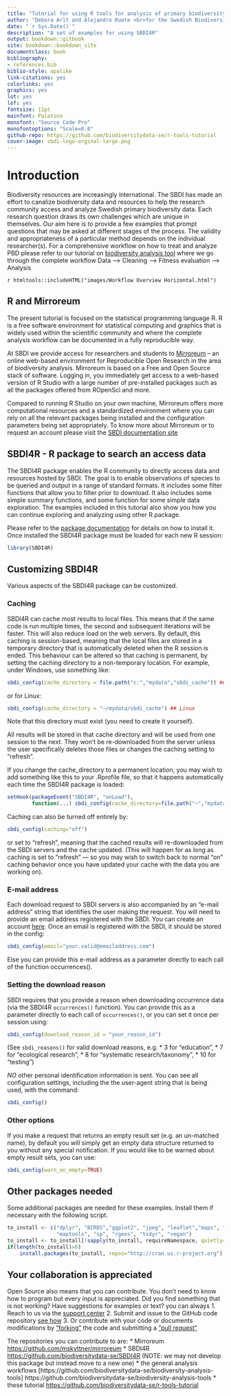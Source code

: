 ```yaml
---
title: "Tutorial for using R tools for analysis of primary biodiversity data provided by SBDI"
author: "Debora Arlt and Alejandro Ruete <br>for the Swedish Biodiversity Data Infrastructure" 
date: "`r Sys.Date()`"
description: "A set of examples for using SBDI4R" 
output: bookdown::gitbook
site: bookdown::bookdown_site
documentclass: book
bibliography:
- references.bib
biblio-style: apalike
link-citations: yes
colorlinks: yes
graphics: yes
lot: yes
lof: yes
fontsize: 11pt
mainfont: Palatino
monofont: "Source Code Pro"
monofontoptions: "Scale=0.8"
github-repo: https://github.com/biodiversitydata-se/r-tools-tutorial
cover-image: sbdi-logo-orginal-large.png
---
```

<style>
span.hgl { background-color:#ffff66; border-radius: 5px; padding: 5px;}
</style>

# Introduction {.unnumbered}

Biodiversity resources are increasingly international. The SBDI has made an effort to canalize biodiversity data and resources to help the research community access and analyze Swedish primary biodiversity data. Each research question draws its own challenges which are unique in themselves. Our aim here is to provide a few examples that prompt questions that may be asked at different stages of the process. The validity and appropriateness of a particular method depends on the individual researcher(s). For a comprehensive workflow on how to treat and analyze PBD please refer to our tutorial on [biodiversity analysis tool](https://github.com/biodiversitydata-se/biodiversity-analysis-tools) where we go through the complete workflow Data --> Cleaning --> Fitness evaluation --> Analysis 

`r htmltools::includeHTML("images/Workflow Overview Horizontal.html")`


## R and Mirroreum{.unnumbered}
The present tutorial is focused on the statistical programming language R. 
R is a free software environment for statistical computing and graphics that is 
widely used within the scientific community and where the complete analysis 
workflow can be documented in a fully reproducible way. 

At SBDI we provide access for researchers and students to [Mirroreum](https://mirroreum.biodiversitydata.se/) 
– an online web-based environment for Reproducible Open Research in the area of 
biodiversity analysis. Mirroreum is based on a Free and Open Source stack of software. 
Logging in, you immediately get access to a web-based version of R Studio with a
large number of pre-installed packages such as all the packages offered from ROpenSci and more.

Compared to running R Studio on your own machine, Mirroreum offers more 
computational resources and a standardized environment where you can rely on all 
the relevant packages being installed and the configuration parameters being set 
appropriately. 
To know more about Mirroreum or to request an account please visit the [SBDI documentation site](https://docs.biodiversitydata.se/analyse-data/mirroreum/)


## SBDI4R - R package to search an access data{.unnumbered}
The SBDI4R package enables the R community to directly access data and resources
hosted by SBDI. The goal is to enable observations of species to be
queried and output in a range of standard formats. It includes some filter functions 
that allow you to filter prior to download. It also includes some simple summary 
functions, and some function for some simple data exploration. The examples 
included in this tutorial also show you how you can continue exploring and analyzing
using other R package.

Please refer to the [package documentation](https://biodiversitydata-se.github.io/SBDI4R)
for details on how to install it. Once installed the SBDI4R package must be loaded
for each new R session:

```r
library(SBDI4R)
```
## Customizing SBDI4R{.unnumbered}

Various aspects of the SBDI4R package can be customized. 

### Caching{.unnumbered}

SBDI4R can cache most results to local files. This means that if the
same code is run multiple times, the second and subsequent iterations
will be faster. This will also reduce load on the web servers. By
default, this caching is session-based, meaning that the local files are
stored in a temporary directory that is automatically deleted when the R
session is ended. This behaviour can be altered so that caching is
permanent, by setting the caching directory to a non-temporary location.
For example, under Windows, use something like:

```r
sbdi_config(cache_directory = file.path("c:","mydata","sbdi_cache")) ## Windows
```

or for Linux:

```r
sbdi_config(cache_directory = "~/mydata/sbdi_cache") ## Linux
```

Note that this directory must exist (you need to create it yourself).

All results will be stored in that cache directory and will be used from
one session to the next. They won't be re-downloaded from the server
unless the user specifically deletes those files or changes the caching
setting to "refresh".

If you change the cache_directory to a permanent location, you may wish
to add something like this to your .Rprofile file, so that it happens
automatically each time the SBDI4R package is loaded:

```r
setHook(packageEvent("SBDI4R", "onLoad"), 
        function(...) sbdi_config(cache_directory=file.path("~","mydata","sbdi_cache")))
```

Caching can also be turned off entirely by:

```r
sbdi_config(caching="off")
```

or set to "refresh", meaning that the cached results will re-downloaded
from the SBDI servers and the cache updated. (This will happen for as
long as caching is set to "refresh" — so you may wish to switch back to
normal "on" caching behavior once you have updated your cache with the
data you are working on).

### E-mail address{.unnumbered}

Each download request to SBDI servers is also accompanied by an "e-mail address"
string that identifies the user making the request. You will need to provide an 
email address registered with the SBDI. You can create an account 
[here](https://auth.biodiversitydata.se/cas/login). Once an email is registered 
with the SBDI, it should be stored in the config:

```r
sbdi_config(email="your.valid@emailaddress.com")
```

Else you can provide this e-mail address as a parameter directly to
each call of the function occurrences().


### Setting the download reason{.unnumbered}

SBDI requires that you provide a reason when downloading occurrence data
(via the SBDI4R `occurrences()` function). You can provide this as a
parameter directly to each call of `occurrences()`, or you can set it
once per session using:

```r
sbdi_config(download_reason_id = "your_reason_id")
```
(See `sbdi_reasons()` for valid download reasons, e.g.
  * 3 for "education",
  * 7 for "ecological research", 
  * 8 for "systematic research/taxonomy", 
  * 10 for "testing")

*NO* other personal identification information is sent. You can see all
configuration settings, including the the user-agent string that is
being used, with the command:

```r
sbdi_config()
```

### Other options{.unnumbered}

If you make a request that returns an empty result set (e.g. an
un-matched name), by default you will simply get an empty data structure
returned to you without any special notification. If you would like to
be warned about empty result sets, you can use:

```r
sbdi_config(warn_on_empty=TRUE)
```


## Other packages needed {.unnumbered}

Some additional packages are needed for these examples. Install them if necessary 
with the following script.

```r
to_install <- c("dplyr", "BIRDS","ggplot2", "jpeg", "leaflet","maps", "mapdata",
                "maptools", "sp", "rgeos", "tidyr", "vegan")
to_install <- to_install[!sapply(to_install, requireNamespace, quietly=TRUE)]
if(length(to_install)>0)
    install.packages(to_install, repos="http://cran.us.r-project.org")
```

## Your collaboration is appreciated {.unnumbered}
Open Source also means that you can contribute. You don't need to know how to program
but every input is appreciated. Did you find something that is not working? 
Have suggestions for examples or text? you can always 
1.  Reach to us via the [support center](https://docs.biodiversitydata.se/support/)
2.  Submit and issue to the GitHub code repository [see how](https://docs.github.com/en/github/managing-your-work-on-github/managing-your-work-with-issues-and-pull-requests/creating-an-issue) 
3.  Or contribute with your code or documents modifications by ["forking"](https://docs.github.com/en/github/getting-started-with-github/quickstart/fork-a-repo)
the code and submitting a ["pull request"](https://docs.github.com/en/github/collaborating-with-issues-and-pull-requests/proposing-changes-to-your-work-with-pull-requests/creating-a-pull-request-from-a-fork)

The repositories you can contribute to are:
*   Mirroreum [https://github.com/mskyttner/mirroreum](https://github.com/mskyttner/mirroreum)
*   SBDI4R [https://github.com/biodiversitydata-se/SBDI4R](https://github.com/biodiversitydata-se/SBDI4R) (NOTE: we may not develop this package but instead move to a new one)
*   the general analysis workflows [https://github.com/biodiversitydata-se/biodiversity-analysis-tools] https://github.com/biodiversitydata-se/biodiversity-analysis-tools
*   these tutorial [https://github.com/biodiversitydata-se/r-tools-tutorial](https://github.com/biodiversitydata-se/r-tools-tutorial)